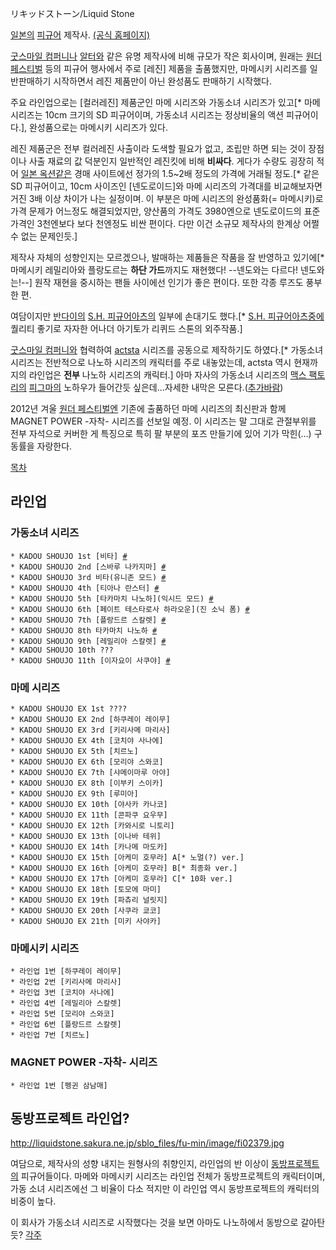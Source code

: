 リキッドストーン/Liquid Stone

[[일본]]의 [[피규어]] 제작사. [http://www.liquidstone.jp/ (공식 홈페이지)]

[[굿스마일 컴퍼니]]나 [[알터]]와 같은 유명 제작사에 비해 규모가 작은 회사이며, 원래는 [[원더 페스티벌]] 등의 피규어 행사에서 주로 [레진] 제품을 출품했지만, 마메시키 시리즈를 일반판매하기 시작하면서 레진 제품만이 아닌 완성품도 판매하기 시작했다.

주요 라인업으로는 [컬러레진] 제품군인 마메 시리즈와 가동소녀 시리즈가 있고[* 마메 시리즈는 10cm 크기의 SD 피규어이며, 가동소녀 시리즈는 정상비율의 액션 피규어이다.], 완성품으로는 마메시키 시리즈가 있다.

레진 제품군은 전부 컬러레진 사출이라 도색할 필요가 없고, 조립만 하면 되는 것이 장점이나 사출 재료의 값 덕분인지 일반적인 레진킷에 비해 '''비싸다'''. 게다가 수량도 굉장히 적어 [[일본 옥션]]같은 경매 사이트에선 정가의 1.5~2배 정도의 가격에 거래될 정도.[* 같은 SD 피규어이고, 10cm 사이즈인 [넨도로이드]와 마메 시리즈의 가격대를 비교해보자면 거진 3배 이상 차이가 나는 실정이며. 이 부분은 마메 시리즈의 완성품화(= 마메시키)로 가격 문제가 어느정도 해결되었지만, 양산품의 가격도 3980엔으로 넨도로이드의 표준 가격인 3천엔보다 보다 천엔정도 비싼 편이다. 다만 이건 소규모 제작사의 한계상 어쩔 수 없는 문제인듯.]

제작사 자체의 성향인지는 모르겠으나, 발매하는 제품들은 작품을 잘 반영하고 있기에[* 마메시키 레밀리아와 플랑도르는 '''하단 가드'''까지도 재현했다! --넨도와는 다르다! 넨도와는!--] 원작 재현을 중시하는 팬들 사이에선 인기가 좋은 편이다. 또한 각종 루즈도 풍부한 편.

여담이지만 [[반다이]]의 [[S.H. 피규어아츠]]의 일부에 손대기도 했다.[* [[S.H. 피규어아츠]]중에 퀄리티 좋기로 자자한 어나더 아기토가 리퀴드 스톤의 외주작품.]

[[굿스마일 컴퍼니]]와 협력하여 [[actsta]] 시리즈를 공동으로 제작하기도 하였다.[* 가동소녀 시리즈는 전반적으로 나노하 시리즈의 캐릭터를 주로 내놓았는데, actsta 역시 현재까지의 라인업은 '''전부''' 나노하 시리즈의 캐릭터.] 아마 자사의 가동소녀 시리즈의 [[맥스 팩토리]]의 [[피그마]]의 노하우가 들어간듯 싶은데...자세한 내막은 모른다.([[추가바람]])

2012년 겨울 [[원더 페스티벌]]엔 기존에 출품하던 마메 시리즈의 최신판과 함께 MAGNET POWER -자착- 시리즈를 선보일 예정. 이 시리즈는 말 그대로 관절부위를 전부 자석으로 커버한 게 특징으로 특히 팔 부분의 포즈 만들기에 있어 기가 막힌(...) 구동률을 자랑한다. 

[[목차]]
== 라인업 ==
=== 가동소녀 시리즈 ===
 * KADOU SHOUJO 1st [비타] [http://www.liquidstone.jp/event/vita/vtop.html #]
 * KADOU SHOUJO 2nd [스바루 나카지마] [http://www.liquidstone.jp/event/subaru/subaru.html #]
 * KADOU SHOUJO 3rd 비타(유니존 모드) [http://www.liquidstone.jp/event/u_vita/uvitaframe.html #]
 * KADOU SHOUJO 4th [티아나 란스터] [http://www.liquidstone.jp/event/teana/teaframe.html #]
 * KADOU SHOUJO 5th [타카마치 나노하](익시드 모드) [http://www.liquidstone.jp/event/nanoha/nanoframe.html #]
 * KADOU SHOUJO 6th [페이트 테스타로사 하라오운](진 소닉 폼) [http://www.liquidstone.jp/event/fate/fateframe.html #]
 * KADOU SHOUJO 7th [플랑드르 스칼렛] [http://www.liquidstone.jp/event/flandre/flandre.html #]
 * KADOU SHOUJO 8th 타카마치 나노하 [http://www.liquidstone.jp/event/nanoha_s/nanos.html #]
 * KADOU SHOUJO 9th [레밀리아 스칼렛] [http://www.liquidstone.jp/event/remilia/remiliaframe.html #]
 * KADOU SHOUJO 10th ???
 * KADOU SHOUJO 11th [이자요이 사쿠야] [http://www.liquidstone.jp/event/sakuya/sakuyaframe.html #]

=== 마메 시리즈 ===
 * KADOU SHOUJO EX 1st ????
 * KADOU SHOUJO EX 2nd [하쿠레이 레이무]
 * KADOU SHOUJO EX 3rd [키리사메 마리사]
 * KADOU SHOUJO EX 4th [코치야 사나에]
 * KADOU SHOUJO EX 5th [치르노]
 * KADOU SHOUJO EX 6th [모리야 스와코]
 * KADOU SHOUJO EX 7th [샤메이마루 아야]
 * KADOU SHOUJO EX 8th [이부키 스이카]
 * KADOU SHOUJO EX 9th [루미아]
 * KADOU SHOUJO EX 10th [야사카 카나코]
 * KADOU SHOUJO EX 11th [콘파쿠 요우무]
 * KADOU SHOUJO EX 12th [카와시로 니토리]
 * KADOU SHOUJO EX 13th [이나바 테위]
 * KADOU SHOUJO EX 14th [카나메 마도카]
 * KADOU SHOUJO EX 15th [아케미 호무라] A[* 노멀(?) ver.]
 * KADOU SHOUJO EX 16th [아케미 호무라] B[* 최종화 ver.]
 * KADOU SHOUJO EX 17th [아케미 호무라] C[* 10화 ver.]
 * KADOU SHOUJO EX 18th [토모에 마미]
 * KADOU SHOUJO EX 19th [파츄리 널릿지]
 * KADOU SHOUJO EX 20th [사쿠라 쿄코]
 * KADOU SHOUJO EX 21th [미키 사야카]

=== 마메시키 시리즈 ===
 * 라인업 1번 [하쿠레이 레이무]
 * 라인업 2번 [키리사메 마리사]
 * 라인업 3번 [코치야 사나에]
 * 라인업 4번 [레밀리아 스칼렛]
 * 라인업 5번 [모리야 스와코]
 * 라인업 6번 [플랑드르 스칼렛]
 * 라인업 7번 [치르노]

=== MAGNET POWER -자착- 시리즈 ===
 * 라인업 1번 [펭귄 삼남매]

== 동방프로젝트 라인업? ==
http://liquidstone.sakura.ne.jp/sblo_files/fu-min/image/fi02379.jpg

여담으로, 제작사의 성향 내지는 원형사의 취향인지, 라인업의 반 이상이 [[동방프로젝트]]의 피규어들이다. 마메와 마메시키 시리즈는 라인업 전체가 동방프로젝트의 캐릭터이며, 가동 소녀 시리즈에선 그 비율이 다소 적지만 이 라인업 역시 동방프로젝트의 캐릭터의 비중이 높다.

이 회사가 가동소녀 시리즈로 시작했다는 것을 보면 아마도 나노하에서 동방으로 갈아탄 듯?
[[각주]]

